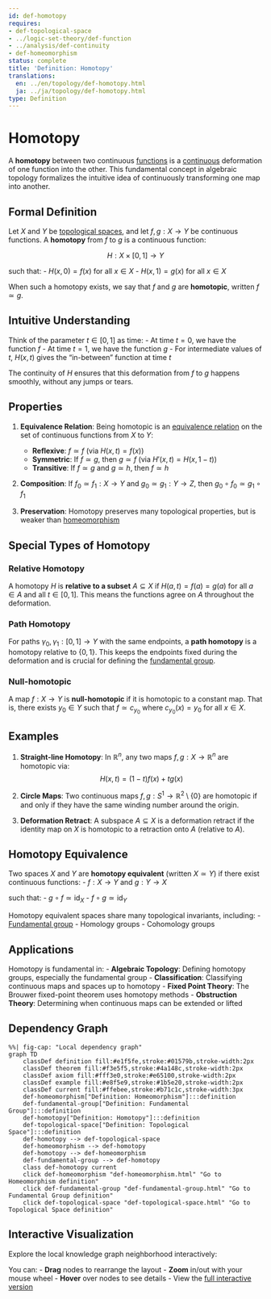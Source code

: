 ```yaml
---
id: def-homotopy
requires:
- def-topological-space
- ../logic-set-theory/def-function
- ../analysis/def-continuity
- def-homeomorphism
status: complete
title: 'Definition: Homotopy'
translations:
  en: ../en/topology/def-homotopy.html
  ja: ../ja/topology/def-homotopy.html
type: Definition
---
```


# Homotopy {#def-homotopy}

A **homotopy** between two continuous [functions](../logic-set-theory/def-function.qmd) is a [continuous](../analysis/def-continuity.qmd) deformation of one function into the other. This fundamental concept in algebraic topology formalizes the intuitive idea of continuously transforming one map into another.

## Formal Definition

Let $X$ and $Y$ be [topological spaces](def-topological-space.qmd), and let $f, g: X \to Y$ be continuous functions. A **homotopy** from $f$ to $g$ is a continuous function:

$$H: X \times [0,1] \to Y$$

such that:
- $H(x,0) = f(x)$ for all $x \in X$
- $H(x,1) = g(x)$ for all $x \in X$

When such a homotopy exists, we say that $f$ and $g$ are **homotopic**, written $f \simeq g$.

## Intuitive Understanding

Think of the parameter $t \in [0,1]$ as time:
- At time $t = 0$, we have the function $f$
- At time $t = 1$, we have the function $g$
- For intermediate values of $t$, $H(x,t)$ gives the "in-between" function at time $t$

The continuity of $H$ ensures that this deformation from $f$ to $g$ happens smoothly, without any jumps or tears.

## Properties

1. **Equivalence Relation**: Being homotopic is an [equivalence relation](../logic-set-theory/def-equivalence-relation.qmd) on the set of continuous functions from $X$ to $Y$:
   - **Reflexive**: $f \simeq f$ (via $H(x,t) = f(x)$)
   - **Symmetric**: If $f \simeq g$, then $g \simeq f$ (via $H'(x,t) = H(x,1-t)$)
   - **Transitive**: If $f \simeq g$ and $g \simeq h$, then $f \simeq h$

2. **Composition**: If $f_0 \simeq f_1: X \to Y$ and $g_0 \simeq g_1: Y \to Z$, then $g_0 \circ f_0 \simeq g_1 \circ f_1$

3. **Preservation**: Homotopy preserves many topological properties, but is weaker than [homeomorphism](def-homeomorphism.qmd)

## Special Types of Homotopy

### Relative Homotopy

A homotopy $H$ is **relative to a subset** $A \subseteq X$ if $H(a,t) = f(a) = g(a)$ for all $a \in A$ and all $t \in [0,1]$. This means the functions agree on $A$ throughout the deformation.

### Path Homotopy

For paths $\gamma_0, \gamma_1: [0,1] \to Y$ with the same endpoints, a **path homotopy** is a homotopy relative to $\{0,1\}$. This keeps the endpoints fixed during the deformation and is crucial for defining the [fundamental group](def-fundamental-group.qmd).

### Null-homotopic

A map $f: X \to Y$ is **null-homotopic** if it is homotopic to a constant map. That is, there exists $y_0 \in Y$ such that $f \simeq c_{y_0}$ where $c_{y_0}(x) = y_0$ for all $x \in X$.

## Examples

1. **Straight-line Homotopy**: In $\mathbb{R}^n$, any two maps $f,g: X \to \mathbb{R}^n$ are homotopic via:
   $$H(x,t) = (1-t)f(x) + tg(x)$$

2. **Circle Maps**: Two continuous maps $f,g: S^1 \to \mathbb{R}^2 \setminus \{0\}$ are homotopic if and only if they have the same winding number around the origin.

3. **Deformation Retract**: A subspace $A \subseteq X$ is a deformation retract if the identity map on $X$ is homotopic to a retraction onto $A$ (relative to $A$).

## Homotopy Equivalence

Two spaces $X$ and $Y$ are **homotopy equivalent** (written $X \simeq Y$) if there exist continuous functions:
- $f: X \to Y$ and $g: Y \to X$

such that:
- $g \circ f \simeq \text{id}_X$
- $f \circ g \simeq \text{id}_Y$

Homotopy equivalent spaces share many topological invariants, including:
- [Fundamental group](def-fundamental-group.qmd)
- Homology groups
- Cohomology groups

## Applications

Homotopy is fundamental in:
- **Algebraic Topology**: Defining homotopy groups, especially the fundamental group
- **Classification**: Classifying continuous maps and spaces up to homotopy
- **Fixed Point Theory**: The Brouwer fixed-point theorem uses homotopy methods
- **Obstruction Theory**: Determining when continuous maps can be extended or lifted

## Dependency Graph

```mermaid
%%| fig-cap: "Local dependency graph"
graph TD
    classDef definition fill:#e1f5fe,stroke:#01579b,stroke-width:2px
    classDef theorem fill:#f3e5f5,stroke:#4a148c,stroke-width:2px
    classDef axiom fill:#fff3e0,stroke:#e65100,stroke-width:2px
    classDef example fill:#e8f5e9,stroke:#1b5e20,stroke-width:2px
    classDef current fill:#ffebee,stroke:#b71c1c,stroke-width:3px
    def-homeomorphism["Definition: Homeomorphism"]:::definition
    def-fundamental-group["Definition: Fundamental Group"]:::definition
    def-homotopy["Definition: Homotopy"]:::definition
    def-topological-space["Definition: Topological Space"]:::definition
    def-homotopy --> def-topological-space
    def-homeomorphism --> def-homotopy
    def-homotopy --> def-homeomorphism
    def-fundamental-group --> def-homotopy
    class def-homotopy current
    click def-homeomorphism "def-homeomorphism.html" "Go to Homeomorphism definition"
    click def-fundamental-group "def-fundamental-group.html" "Go to Fundamental Group definition"
    click def-topological-space "def-topological-space.html" "Go to Topological Space definition"
```

## Interactive Visualization

Explore the local knowledge graph neighborhood interactively:

::: {.graph-viz data-id="def-homotopy" data-width="700" data-height="500"}
:::

You can:
- **Drag** nodes to rearrange the layout
- **Zoom** in/out with your mouse wheel
- **Hover** over nodes to see details
- View the [full interactive version](../../output/interactive/en/def-homotopy.html){target="_blank"}
